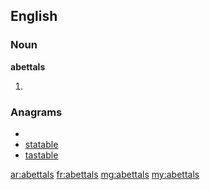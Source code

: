 ==English==

===Noun===
'''abettals'''

# {{plural of|[[abettal]]}}

===Anagrams===
* {{alphagram|aabelstt}}
* [[statable#English|statable]]
* [[tastable#English|tastable]]

[[ar:abettals]]
[[fr:abettals]]
[[mg:abettals]]
[[my:abettals]]